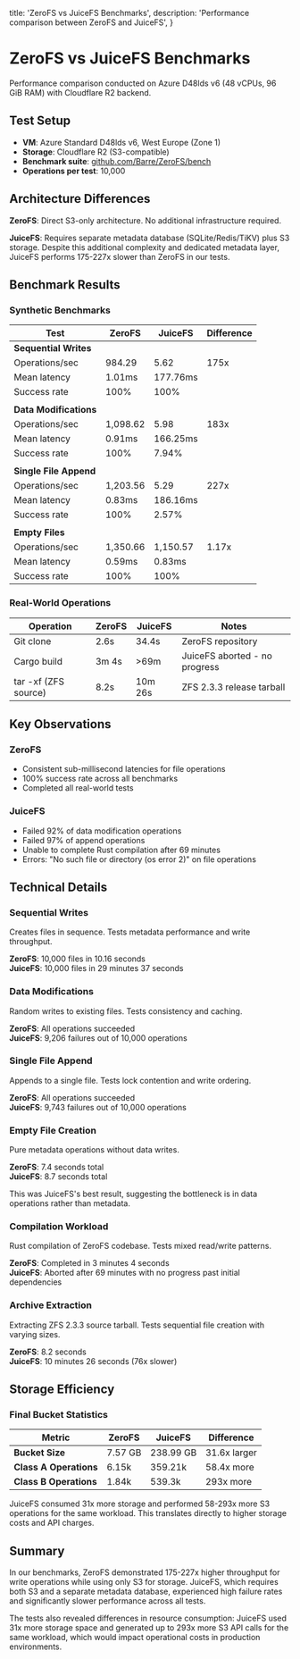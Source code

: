 
  title: 'ZeroFS vs JuiceFS Benchmarks',
  description: 'Performance comparison between ZeroFS and JuiceFS',
}

# ZeroFS vs JuiceFS Benchmarks

Performance comparison conducted on Azure D48lds v6 (48 vCPUs, 96 GiB RAM) with Cloudflare R2 backend.

## Test Setup

- **VM**: Azure Standard D48lds v6, West Europe (Zone 1)
- **Storage**: Cloudflare R2 (S3-compatible)
- **Benchmark suite**: [github.com/Barre/ZeroFS/bench](https://github.com/Barre/ZeroFS/tree/main/bench)
- **Operations per test**: 10,000

## Architecture Differences

**ZeroFS**: Direct S3-only architecture. No additional infrastructure required.

**JuiceFS**: Requires separate metadata database (SQLite/Redis/TiKV) plus S3 storage. Despite this additional complexity and dedicated metadata layer, JuiceFS performs 175-227x slower than ZeroFS in our tests.

<BenchmarkCharts />

## Benchmark Results

### Synthetic Benchmarks

| Test | ZeroFS | JuiceFS | Difference |
| --- | --- | --- | --- |
| **Sequential Writes** | | | |
| Operations/sec | 984.29 | 5.62 | 175x |
| Mean latency | 1.01ms | 177.76ms | |
| Success rate | 100% | 100% | |
| | | | |
| **Data Modifications** | | | |
| Operations/sec | 1,098.62 | 5.98 | 183x |
| Mean latency | 0.91ms | 166.25ms | |
| Success rate | 100% | 7.94% | |
| | | | |
| **Single File Append** | | | |
| Operations/sec | 1,203.56 | 5.29 | 227x |
| Mean latency | 0.83ms | 186.16ms | |
| Success rate | 100% | 2.57% | |
| | | | |
| **Empty Files** | | | |
| Operations/sec | 1,350.66 | 1,150.57 | 1.17x |
| Mean latency | 0.59ms | 0.83ms | |
| Success rate | 100% | 100% | |

### Real-World Operations

| Operation | ZeroFS | JuiceFS | Notes |
| --- | --- | --- | --- |
| Git clone | 2.6s | 34.4s | ZeroFS repository |
| Cargo build | 3m 4s | >69m | JuiceFS aborted - no progress |
| tar -xf (ZFS source) | 8.2s | 10m 26s | ZFS 2.3.3 release tarball |

## Key Observations

### ZeroFS
- Consistent sub-millisecond latencies for file operations
- 100% success rate across all benchmarks
- Completed all real-world tests

### JuiceFS  
- Failed 92% of data modification operations
- Failed 97% of append operations  
- Unable to complete Rust compilation after 69 minutes
- Errors: "No such file or directory (os error 2)" on file operations

## Technical Details

### Sequential Writes
Creates files in sequence. Tests metadata performance and write throughput.

**ZeroFS**: 10,000 files in 10.16 seconds  
**JuiceFS**: 10,000 files in 29 minutes 37 seconds

### Data Modifications
Random writes to existing files. Tests consistency and caching.

**ZeroFS**: All operations succeeded  
**JuiceFS**: 9,206 failures out of 10,000 operations

### Single File Append
Appends to a single file. Tests lock contention and write ordering.

**ZeroFS**: All operations succeeded  
**JuiceFS**: 9,743 failures out of 10,000 operations

### Empty File Creation
Pure metadata operations without data writes.

**ZeroFS**: 7.4 seconds total  
**JuiceFS**: 8.7 seconds total

This was JuiceFS's best result, suggesting the bottleneck is in data operations rather than metadata.

### Compilation Workload
Rust compilation of ZeroFS codebase. Tests mixed read/write patterns.

**ZeroFS**: Completed in 3 minutes 4 seconds  
**JuiceFS**: Aborted after 69 minutes with no progress past initial dependencies

### Archive Extraction
Extracting ZFS 2.3.3 source tarball. Tests sequential file creation with varying sizes.

**ZeroFS**: 8.2 seconds  
**JuiceFS**: 10 minutes 26 seconds (76x slower)

## Storage Efficiency

### Final Bucket Statistics

| Metric | ZeroFS | JuiceFS | Difference |
| --- | --- | --- | --- |
| **Bucket Size** | 7.57 GB | 238.99 GB | 31.6x larger |
| **Class A Operations** | 6.15k | 359.21k | 58.4x more |
| **Class B Operations** | 1.84k | 539.3k | 293x more |

JuiceFS consumed 31x more storage and performed 58-293x more S3 operations for the same workload. This translates directly to higher storage costs and API charges.

## Summary

In our benchmarks, ZeroFS demonstrated 175-227x higher throughput for write operations while using only S3 for storage. JuiceFS, which requires both S3 and a separate metadata database, experienced high failure rates and significantly slower performance across all tests.

The tests also revealed differences in resource consumption: JuiceFS used 31x more storage space and generated up to 293x more S3 API calls for the same workload, which would impact operational costs in production environments.
